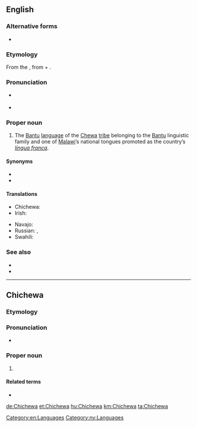 {{also|Chicheŵa}}
==English==
{{wikipedia|Chewa language}}

===Alternative forms===
* {{l|en|Chicheŵa}}

===Etymology===
From the {{etyl|ny|en}} {{m|ny|Chichewa|Chicheŵa}}, from {{m|ny|chi-||language}} + {{m|ny|Chewa|Cheŵa}}.

===Pronunciation===
* {{a|UK}} {{IPA|/tʃᵻˈtʃɛwə/|lang=en}}
* {{a|US}} {{IPA|/tʃɪˈtʃɛwə/|lang=en}}
{{rfap|lang=en}}

===Proper noun===
{{en-proper noun}}

# The [[Bantu]] [[language]] of the [[Chewa]] [[tribe]] belonging to the [[Bantu]] linguistic family and one of [[Malawi]]’s national tongues promoted as the country’s ''[[lingua franca]]''.

====Synonyms====
* {{l|en|Nyanja}}
* {{l|en|Chewa}}

====Translations====
{{trans-top|language}}
* Chichewa: {{t|ny|Chicheŵa}}
* Irish: {{t|ga|Siséivis|f}}
{{trans-mid}}
* Navajo: {{t|nv|Chéwa bizaad}}
* Russian: {{t+|ru|нья́нджа|m}}, {{t|ru|че́ва|m}}
* Swahili: {{t|sw|Kinyanja}}
{{trans-bottom}}

===See also===
* {{langcat|ny}}
* {{ISO 639|link=Ethnologue|1code=ny|code=nya}}

[[Category:en:Languages]]

----

==Chichewa==

===Etymology===
{{prefix|chi|Mchewa|alt2=Chewa|t1=language prefix|lang=ny}}

===Pronunciation===
* {{ny-IPA|Chicheŵá}}

===Proper noun===
{{ny-proper noun|h=Chicheŵá}}

# {{l|en|Chichewa}}

====Related terms====
*{{l|ny|Mchewa}}

[[Category:ny:Languages]]


[[de:Chichewa]]
[[et:Chichewa]]
[[hu:Chichewa]]
[[km:Chichewa]]
[[ta:Chichewa]]